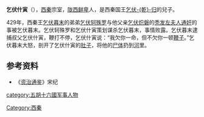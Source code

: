 '''乞伏什寅'''（{{bd|？||429年|catIdx=Q}}），[[西秦|西秦]]宗室，[[陇西鲜卑|陇西鲜卑]]人，是西秦国王[[乞伏乾归|乞伏-{乾}-归]]的兒子。

429年，西秦王[[乞伏暮末|乞伏暮末]]的弟弟[[乞伏轲殊罗|乞伏轲殊罗]]与他父亲[[乞伏炽磐|乞伏炽磐]]的[[秃发左夫人|秃发左夫人]][[通奸|通奸]]的事被乞伏暮末。乞伏轲殊罗和乞伏什寅策划谋杀乞伏暮末，事情败露。乞伏暮末逮捕叔父乞伏什寅，鞭打不停，乞伏什寅说：“我欠你一命，但不欠你一顿[[鞭子|鞭子]]。”乞伏暮末大怒，剖开了乞伏什寅的[[肚子|肚子]]，将他的[[尸体|尸体]]扔到[[河|河]]里。

==参考资料==
*《[[资治通鉴|资治通鉴]]》宋纪
{{DEFAULTSORT:Q}}
[[Category:西秦|Category:西秦]]
[[category:五胡十六國军事人物|category:五胡十六國军事人物]]
